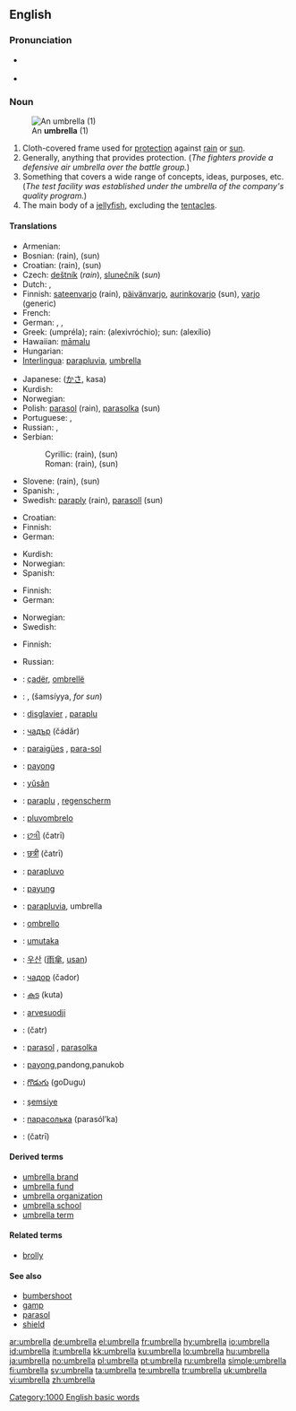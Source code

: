 {{wikipedia}}
==English==

===Pronunciation===
* {{a|UK}} {{IPA|/ʌmˈbɹɛlə(ɹ)/}} {{SAMPA|/Vm"brEl@(r)/}}
*: {{rhymes|ɛlə(r)}}
* {{a|US}} {{IPA|/ʌmˈbɹɛlə/}} {{SAMPA|/Vm"brEl@/}}
*: {{audio|en-us-umbrella.ogg|Audio (US)}}
*: {{rhymes|ɛlə}}

===Noun===
{{en-noun}}

[[Image:Regnhlíf.jpg|thumb|An '''umbrella''' (1)]]

# Cloth-covered frame used for [[protection]] against [[rain]] or [[sun]].
# Generally, anything that provides protection. (''The fighters provide a defensive air umbrella over the battle group.'')
# Something that covers a wide range of concepts, ideas, purposes, etc. (''The test facility was established under the umbrella of the company's quality program.'')
# The main body of a [[jellyfish]], excluding the [[tentacle]]s.

====Translations====
{{trans-top|cloth-covered frame used for protection against rain or sun}}
* Armenian: {{t|hy|անձրևանոց|sc=Armn|tr=anjrevanoc'}}
* Bosnian: {{t-|bs|kišobran|m}} (rain), {{t-|bs|suncobran|m}} (sun)
* Croatian: {{t-|hr|kišobran|alt=kȉšobrān|m}} (rain), {{t-|hr|suncobran|alt=sȕncobrān|m}} (sun)
* Czech: [[deštník]] {{m}} (''rain''), [[slunečník]] {{m}} (''sun'')
* Dutch: {{t+|nl|paraplu}}, {{t+|nl|regenscherm}}
* Finnish: [[sateenvarjo]] (rain), [[päivänvarjo]], [[aurinkovarjo]] (sun), [[varjo]] (generic)
* French: {{t+|fr|parapluie|m}}
* German: {{t+|de|Schirm|m}}, {{t+|de|Sonnenschirm|m}}, {{t+|de|Regenschirm|f}}
* Greek: {{t+|el|ομπρέλα|f|sc=Grek}} (umpréla); rain:{{t|el|αλεξιβρόχιο|n|sc=Grek}} (alexivróchio); sun: {{t|el|αλεξήλιο|n|sc=Grek}} (alexílio)
* Hawaiian: [[māmalu]]
* Hungarian: {{t+|hu|esernyő}}
* [[Interlingua]]: [[parapluvia]], [[umbrella]]
{{trans-mid}}
* Japanese: {{Jpan|[[傘]]}} ([[かさ]], kasa)
* Kurdish: {{ku-Arab|[[چه‌تر]]}}
* Norwegian: {{t+|no|paraply|m}}
* Polish: [[parasol]] {{m}} (rain), [[parasolka]] {{f}} (sun)
* Portuguese: {{t+|pt|guarda-chuva|m}}, {{t-|pt|sombrinha|f}}
* Russian: {{t+|ru|зонтик|m|tr=zóntik|sc=Cyrl}}, {{t+|ru|зонт|m|tr=zont|sc=Cyrl}}
* Serbian:
*: Cyrillic: {{t-|sr|кишобран|m|sc=Cyrl}} (rain), {{t-|sr|сунцобран|m|sc=Cyrl}} (sun)
*: Roman: {{t-|sr|kišobran|m}} (rain), {{t-|sr|suncobran|m}} (sun)
* Slovene: {{t+|sl|dežnik|m}} (rain), {{t+|sl|sončnik|m}} (sun)
* Spanish: {{t-|es|parasol|m}}, {{t+|es|paraguas|m}}
* Swedish: [[paraply]] {{n}} (rain), [[parasoll]] {{n}} (sun)
{{trans-bottom}}

{{trans-top|anything that provides protection}}
* Croatian: {{t-|hr|kišobran|alt=kȉšobrān|m}}
* Finnish: {{t+|fi|sateenvarjo}}
* German: {{t+|de|Schirm|m}}
{{trans-mid}}
* Kurdish: {{t+|ku|که‌پر|sc=ku-Arab}}
* Norwegian: {{t+|no|paraply|m}}
* Spanish: {{t+|es|amparo|m}}
{{trans-bottom}}

{{trans-top|something that covers a wide range of concepts, ideas, etc.}}
* Finnish: {{t+|fi|sateenvarjo}}
* German: {{t+|de|Dach|n}}
{{trans-mid}}
* Norwegian: {{t+|no|paraply|m}}
* Swedish: {{t-|sv|paraply-}}
{{trans-bottom}}

{{trans-top|the main body of a jellyfish, excluding the tentacles}}
* Finnish: {{t-|fi|uimakello}}
{{trans-mid}}
* Russian: {{t+|ru|купол|m|tr=kúpol|sc=Cyrl}}
{{trans-bottom}}

{{checktrans-top}}
* {{ttbc|Albanian}}: [[çadër]], [[ombrellë]]
* {{ttbc|Arabic}}: {{Arab|[[مظلة]]}} {{unicode|(maʐálla, ''for rain'')}} {{f}}, {{Arab|[[شمسية|شّمسيّة]]}} (šamsíyya, ''for sun'') {{f}}
* {{ttbc|Breton}}: [[disglavier]] {{m}}, [[paraplu]] {{m}}
* {{ttbc|Bulgarian}}: [[чадър]] (čádǎr) {{m}}
* {{ttbc|Catalan}}: [[paraigües]] {{m}}, [[para-sol]] {{m}}
* {{ttbc|Cebuano}}: [[payong]]
* {{ttbc|Chinese}}: [[yǔsǎn]] {{zh-ts|[[雨傘]]|[[雨伞]]}}
* {{ttbc|Dutch}}: [[paraplu]] {{m}}, [[regenscherm]] {{n}}
* {{ttbc|Esperanto}}: [[pluvombrelo]]
* {{ttbc|Gujarati}}: [[છત્રી]] (čatrī) {{f}}
* {{ttbc|Hindi}}: [[छत्री]] (čatrī) {{f}}
* {{ttbc|Ido}}: [[parapluvo]]
* {{ttbc|Indonesian}}: [[payung]]
* {{ttbc|Interlingua}}: [[parapluvia]], umbrella
* {{ttbc|Italian}}: [[ombrello]] {{m}}
{{trans-mid}}
* {{ttbc|Kinyarwanda}}: [[umutaka]]
* {{ttbc|Korean}}: [[우산]] ([[雨傘]], [[usan]])
* {{ttbc|Macedonian}}: [[чадор]] (čador) {{m}}
* {{ttbc|Malayalam}}: [[കുട]] (kuta)
* {{ttbc|Northern Sami}}: [[arvesuodji]]
* {{ttbc|Persian}}: {{fa-Arab|[[چتر]]}} (čatr)
* {{ttbc|Polish}}: [[parasol]] {{m}}, [[parasolka]] {{f}}
* {{ttbc|Tagalog}}: [[payong]],pandong,panukob
* {{ttbc|Telugu}}: [[గొడుగు]] (goDugu)
* {{ttbc|Turkish}}: [[şemsiye]]
* {{ttbc|Ukrainian}}: [[парасолька]] (parasól’ka) {{f}}
* {{ttbc|Urdu}}: {{ur-Arab|[[چھتری]]}} (čatrī) {{f}}
{{trans-bottom}}

====Derived terms====
* [[umbrella brand]]
* [[umbrella fund]]
* [[umbrella organization]]
* [[umbrella school]]
* [[umbrella term]]

====Related terms====
* [[brolly]]

====See also====
* [[bumbershoot]]
* [[gamp]]
* [[parasol]]
* [[shield]]

[[Category:1000 English basic words]]

[[ar:umbrella]]
[[de:umbrella]]
[[el:umbrella]]
[[fr:umbrella]]
[[hy:umbrella]]
[[io:umbrella]]
[[id:umbrella]]
[[it:umbrella]]
[[kk:umbrella]]
[[ku:umbrella]]
[[lo:umbrella]]
[[hu:umbrella]]
[[ja:umbrella]]
[[no:umbrella]]
[[pl:umbrella]]
[[pt:umbrella]]
[[ru:umbrella]]
[[simple:umbrella]]
[[fi:umbrella]]
[[sv:umbrella]]
[[ta:umbrella]]
[[te:umbrella]]
[[tr:umbrella]]
[[uk:umbrella]]
[[vi:umbrella]]
[[zh:umbrella]]
